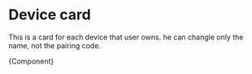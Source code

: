 
<Meta title="Modules/Device card" component={DeviceCard} />

# Device card

This is a card for each device that user owns. he can changle only the name, not the pairing code.


<Canvas>
  <Story
    name="Device card"
    args={{
      name: "Meeting room",
      label: "L0135C1L",
    }}
  >
    {Component}
  </Story>
</Canvas>
